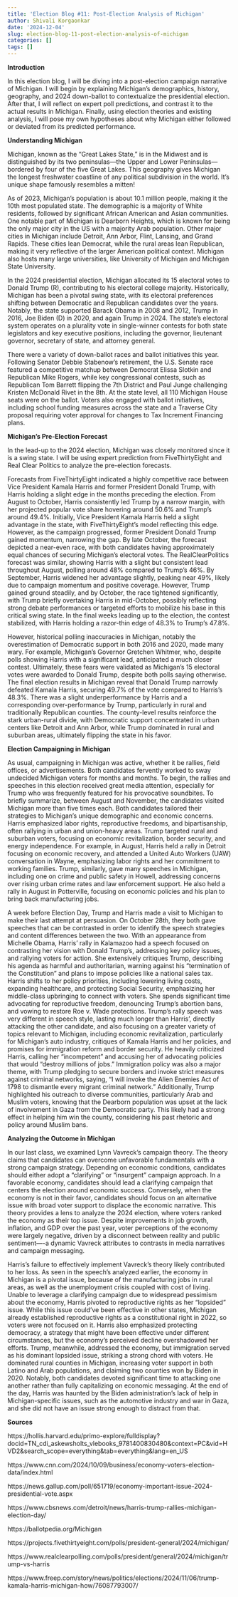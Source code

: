 ```yaml
---
title: 'Election Blog #11: Post-Election Analysis of Michigan'
author: Shivali Korgaonkar
date: '2024-12-04'
slug: election-blog-11-post-election-analysis-of-michigan
categories: []
tags: []
---
```


**Introduction**

In this election blog, I will be diving into a post-election campaign narrative of Michigan. I will begin by explaining Michigan's demographics, history, geography, and 2024 down-ballot to contextualize the presidential election. After that, I will reflect on expert poll predictions, and contrast it to the actual results in Michigan. Finally, using election theories and existing analysis, I will pose my own hypotheses about why Michigan either followed or deviated from its predicted performance.

**Understanding Michigan**

Michigan, known as the "Great Lakes State," is in the Midwest and is distinguished by its two peninsulas—the Upper and Lower Peninsulas—bordered by four of the five Great Lakes. This geography gives Michigan the longest freshwater coastline of any political subdivision in the world. It's unique shape famously resembles a mitten!

As of 2023, Michigan's population is about 10.1 million people, making it the 10th most populated state. The demographic is a majority of White residents, followed by significant African American and Asian communities. One notable part of Michigan is Dearborn Heights, which is known for being the only major city in the US with a majority Arab population. Other major cities in Michigan include Detroit, Ann Arbor, Flint, Lansing, and Grand Rapids. These cities lean Democrat, while the rural areas lean Republican, making it very reflective of the larger American political context. Michigan also hosts many large universities, like University of Michigan and Michigan State University. 

In the 2024 presidential election, Michigan allocated its 15 electoral votes to Donald Trump (R), contributing to his electoral college majority. Historically, Michigan has been a pivotal swing state, with its electoral preferences shifting between Democratic and Republican candidates over the years. Notably, the state supported Barack Obama in 2008 and 2012, Trump in 2016, Joe Biden (D) in 2020, and again Trump in 2024. The state's electoral system operates on a plurality vote in single-winner contests for both state legislators and key executive positions, including the governor, lieutenant governor, secretary of state, and attorney general. 

There were a variety of down-ballot races and ballot initiatives this year. Following Senator Debbie Stabenow's retirement, the U.S. Senate race featured a competitive matchup between Democrat Elissa Slotkin and Republican Mike Rogers, while key congressional contests, such as Republican Tom Barrett flipping the 7th District and Paul Junge challenging Kristen McDonald Rivet in the 8th. At the state level, all 110 Michigan House seats were on the ballot. Voters also engaged with ballot initiatives, including school funding measures across the state and a Traverse City proposal requiring voter approval for changes to Tax Increment Financing plans.

**Michigan's Pre-Election Forecast**

In the lead-up to the 2024 election, Michigan  was closely monitored since it is a swing state. I will be using expert prediction from FiveThirtyEight and Real Clear Politics to analyze the pre-election forecasts.

Forecasts from FiveThirtyEight indicated a highly competitive race between Vice President Kamala Harris and former President Donald Trump, with Harris holding a slight edge in the months preceding the election. From August to October, Harris consistently led Trump by a narrow margin, with her projected popular vote share hovering around 50.6% and Trump’s around 49.4%. Initially, Vice President Kamala Harris held a slight advantage in the state, with FiveThirtyEight's model reflecting this edge. However, as the campaign progressed, former President Donald Trump gained momentum, narrowing the gap. By late October, the forecast depicted a near-even race, with both candidates having approximately equal chances of securing Michigan's electoral votes. The RealClearPolitics forecast was similar, showing Harris with a slight but consistent lead throughout August, polling around 48% compared to Trump’s 46%. By September, Harris widened her advantage slightly, peaking near 49%, likely due to campaign momentum and positive coverage. However, Trump gained ground steadily, and by October, the race tightened significantly, with Trump briefly overtaking Harris in mid-October, possibly reflecting strong debate performances or targeted efforts to mobilize his base in this critical swing state. In the final weeks leading up to the election, the contest stabilized, with Harris holding a razor-thin edge of 48.3% to Trump’s 47.8%. 

However, historical polling inaccuracies in Michigan, notably the overestimation of Democratic support in both 2016 and 2020, made many wary. For example, Michigan's Governor Gretchen Whitmer, who, despite polls showing Harris with a significant lead, anticipated a much closer contest. Ultimately, these fears were validated as Michigan's 15 electoral votes were awarded to Donald Trump, despite both polls saying otherwise. The final election results in Michigan reveal that Donald Trump narrowly defeated Kamala Harris, securing 49.7% of the vote compared to Harris’s 48.3%. There was a slight underperformance by Harris and a corresponding over-performance by Trump, particularly in rural and traditionally Republican counties. The county-level results reinforce the stark urban-rural divide, with Democratic support concentrated in urban centers like Detroit and Ann Arbor, while Trump dominated in rural and suburban areas, ultimately flipping the state in his favor.

**Election Campaigning in Michigan**

As usual, campaigning in Michigan was active, whether it be rallies, field offices, or advertisements. Both candidates fervently worked to sway undecided Michigan voters for months and months. To begin, the rallies and speeches in this election received great media attention, especially for Trump who was frequently featured for his provocative soundbites. To briefly summarize, between August and November, the candidates visited Michigan more than five times each. Both candidates tailored their strategies to Michigan’s unique demographic and economic concerns. Harris emphasized labor rights, reproductive freedoms, and bipartisanship, often rallying in urban and union-heavy areas. Trump targeted rural and suburban voters, focusing on economic revitalization, border security, and energy independence. For example, in August, Harris held a rally in Detroit focusing on economic recovery, and attended a United Auto Workers (UAW) conversation in Wayne, emphasizing labor rights and her commitment to working families. Trump, similarly, gave many speeches in Michigan, including one on crime and public safety in Howell, addressing concerns over rising urban crime rates and law enforcement support. He also held a rally in August in Potterville, focusing on economic policies and his plan to bring back manufacturing jobs.

A week before Election Day, Trump and Harris made a visit to Michigan to make their last attempt at persuasion. On October 28th, they both gave speeches that can be contrasted in order to identify the speech strategies and content differences between the two. With an appearance from Michelle Obama, Harris' rally in Kalamazoo had a speech focused on contrasting her vision with Donald Trump's, addressing key policy issues, and rallying voters for action. She extensively critiques Trump, describing his agenda as harmful and authoritarian, warning against his "termination of the Constitution" and plans to impose policies like a national sales tax. Harris shifts to her policy priorities, including lowering living costs, expanding healthcare, and protecting Social Security, emphasizing her middle-class upbringing to connect with voters. She spends significant time advocating for reproductive freedom, denouncing Trump’s abortion bans, and vowing to restore Roe v. Wade protections. Trump's rally speech was very different in speech style, lasting much longer than Harris', directly attacking the other candidate, and also focusing on a greater variety of topics relevant to Michigan, including economic revitalization, particularly for Michigan's auto industry, critiques of Kamala Harris and her policies, and promises for immigration reform and border security. He heavily criticized Harris, calling her "incompetent" and accusing her of advocating policies that would "destroy millions of jobs." Immigration policy was also a major theme, with Trump pledging to secure borders and invoke strict measures against criminal networks, saying, “I will invoke the Alien Enemies Act of 1798 to dismantle every migrant criminal network.” Additionally, Trump highlighted his outreach to diverse communities, particularly Arab and Muslim voters, knowing that the Dearborn population was upset at the lack of involvement in Gaza from the Democratic party. This likely had a strong effect in helping him win the county, considering his past rhetoric and policy around Muslim bans.

**Analyzing the Outcome in Michigan**

In our last class, we examined Lynn Vavreck's campaign theory. The theory claims that candidates can overcome unfavorable fundamentals with a strong campaign strategy. Depending on economic conditions, candidates should either adopt a "clarifying" or "insurgent" campaign approach. In a favorable economy, candidates should lead a clarifying campaign that centers the election around economic success. Conversely, when the economy is not in their favor, candidates should focus on an alternative issue with broad voter support to displace the economic narrative. This theory provides a lens to analyze the 2024 election, where voters ranked the economy as their top issue. Despite improvements in job growth, inflation, and GDP over the past year, voter perceptions of the economy were largely negative, driven by a disconnect between reality and public sentiment—-a dynamic Vavreck attributes to contrasts in media narratives and campaign messaging.

Harris's failure to effectively implement Vavreck's theory likely contributed to her loss. As seen in the speech's analyzed earlier, the economy in Michigan is a pivotal issue, because of the manufacturing jobs in rural areas, as well as the unemployment crisis coupled with cost of living. Unable to leverage a clarifying campaign due to widespread pessimism about the economy, Harris pivoted to reproductive rights as her "lopsided" issue. While this issue could've been effective in other states, Michigan already established reproductive rights as a constitutional right in 2022, so voters were not focused on it. Harris also emphasized protecting democracy, a strategy that might have been effective under different circumstances, but the economy's perceived decline overshadowed her efforts. Trump, meanwhile, addressed the economy, but immigration served as his dominant lopsided issue, striking a strong chord with voters. He dominated rural counties in Michigan, increasing voter support in both Latino and Arab populations, and claiming two counties won by Biden in 2020. Notably, both candidates devoted significant time to attacking one another rather than fully capitalizing on economic messaging. At the end of the day, Harris was haunted by the Biden administration's lack of help in Michigan-specific issues, such as the automotive industry and war in Gaza, and she did not have an issue strong enough to distract from that.

**Sources**

https://hollis.harvard.edu/primo-explore/fulldisplay?docid=TN_cdi_askewsholts_vlebooks_9781400830480&context=PC&vid=HVD2&search_scope=everything&tab=everything&lang=en_US

https://www.cnn.com/2024/10/09/business/economy-voters-election-data/index.html

https://news.gallup.com/poll/651719/economy-important-issue-2024-presidential-vote.aspx

https://www.cbsnews.com/detroit/news/harris-trump-rallies-michigan-election-day/

https://ballotpedia.org/Michigan

https://projects.fivethirtyeight.com/polls/president-general/2024/michigan/

https://www.realclearpolling.com/polls/president/general/2024/michigan/trump-vs-harris

https://www.freep.com/story/news/politics/elections/2024/11/06/trump-kamala-harris-michigan-how/76087793007/

